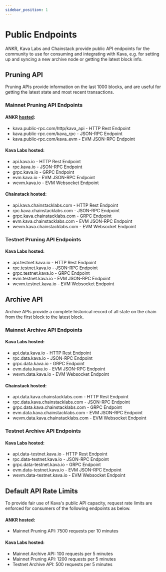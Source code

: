 ```yaml
---
sidebar_position: 1
---
```


# Public Endpoints

ANKR, Kava Labs and Chainstack provide public API endpoints for the community to use for consuming and integrating with Kava, e.g. for setting up and syncing a new archive node or getting the latest block info.

## Pruning API

Pruning APIs provide information on the last 1000 blocks, and are useful for getting the latest state and most recent transactions.

### Mainnet Pruning API Endpoints

#### ANKR [hosted](https://kava.public-rpc.com/):

- kava.public-rpc.com/http/kava_api - HTTP Rest Endpoint
- kava.public-rpc.com/kava_rpc - JSON-RPC Endpoint
- kava.public-rpc.com/kava_evm - EVM JSON-RPC Endpoint

#### Kava Labs hosted:

- api.kava.io - HTTP Rest Endpoint
- rpc.kava.io - JSON-RPC Endpoint
- grpc.kava.io - GRPC Endpoint
- evm.kava.io - EVM JSON-RPC Endpoint
- wevm.kava.io - EVM Websocket Endpoint

#### Chainstack hosted:

- api.kava.chainstacklabs.com - HTTP Rest Endpoint
- rpc.kava.chainstacklabs.com - JSON-RPC Endpoint
- grpc.kava.chainstacklabs.com - GRPC Endpoint
- evm.kava.chainstacklabs.com - EVM JSON-RPC Endpoint
- wevm.kava.chainstacklabs.com - EVM Websocket Endpoint

### Testnet Pruning API Endpoints

#### Kava Labs hosted:

- api.testnet.kava.io - HTTP Rest Endpoint
- rpc.testnet.kava.io - JSON-RPC Endpoint
- grpc.testnet.kava.io - GRPC Endpoint
- evm.testnet.kava.io - EVM JSON-RPC Endpoint
- wevm.testnet.kava.io - EVM Websocket Endpoint

## Archive API

Archive APIs provide a complete historical record of all state on the chain from the first block to the latest block.

### Mainnet Archive API Endpoints

#### Kava Labs hosted:

- api.data.kava.io - HTTP Rest Endpoint
- rpc.data.kava.io - JSON-RPC Endpoint
- grpc.data.kava.io - GRPC Endpoint
- evm.data.kava.io - EVM JSON-RPC Endpoint
- wevm.data.kava.io - EVM Websocket Endpoint

#### Chainstack hosted:

- api.data.kava.chainstacklabs.com - HTTP Rest Endpoint
- rpc.data.kava.chainstacklabs.com - JSON-RPC Endpoint
- grpc.data.kava.chainstacklabs.com - GRPC Endpoint
- evm.data.kava.chainstacklabs.com - EVM JSON-RPC Endpoint
- wevm.data.kava.chainstacklabs.com - EVM Websocket Endpoint

### Testnet Archive API Endpoints

#### Kava Labs hosted:

- api.data-testnet.kava.io - HTTP Rest Endpoint
- rpc.data-testnet.kava.io - JSON-RPC Endpoint
- grpc.data-testnet.kava.io - GRPC Endpoint
- evm.data-testnet.kava.io - EVM JSON-RPC Endpoint
- wevm.data-testnet.kava.io - EVM Websocket Endpoint

## Default API Rate Limits

To provide fair use of Kava's public API capacity, request rate limits are enforced for consumers of the following endpoints as below.

#### ANKR hosted:

- Mainnet Pruning API: 7500 requests per 10 minutes

#### Kava Labs hosted:

- Mainnet Archive API: 100 requests per 5 minutes
- Mainnet Pruning API: 1200 requests per 5 minutes
- Testnet Archive API: 500 requests per 5 minutes
